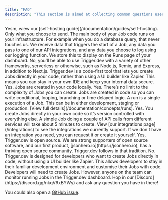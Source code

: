 ```yaml
---
title: "FAQ"
description: "This section is aimed at collecting common questions users have to provide documented answers."
---
```


<Accordion title="How can I self-host Trigger.dev?">
  Yesm, wiew our [self-hosting guide](/documentation/guides/self-hosting).
</Accordion>

<Accordion title="Does my data get sent to your servers?">
  Only what you choose to send. The main body of your Job code runs on your
  infrastructure. For example when you do a database query, that never touches
  us. We receive data that triggers the start of a Job, any data you pass to one
  of our API integrations, and any data you choose to log using our logging
  function. We store this to display on the Runs page of your dashboard.
</Accordion>

<Accordion title="Does Trigger.dev only support Next.js?">
  No, you'll be able to use Trigger.dev with a variety of other frameworks,
  serverless or otherwise, such as Node.js, Remix, and Express, in addition to
  Next.js.
</Accordion>

<Accordion title="How is this different to Zapier, Pipedream etc?">
  Trigger.dev is a code-first tool that lets you create Jobs directly in your
  code, rather than using a UI builder like Zapier. This means you can stay in
  your own IDE and keep your internal data secure.
</Accordion>

<Accordion title="Can I run Trigger.dev locally?">
  Yes. Jobs are created in your code locally.
</Accordion>

<Accordion title="Can I build complex Jobs?">
  Yes. There’s no limit to the complexity of Jobs you can create. Jobs are
  created in code so you can write conditional, looping, branching or time
  delayed logic.
</Accordion>

<Accordion title="What is a 'Run'?">
  A run is a single execution of a Job. This can be in either development,
  staging or production. [View full details](/documentation/concepts/runs).
</Accordion>

<Accordion title="Can I use version control or roll-backs?">
  Yes. You create Jobs directly in your own code so it’s version controlled with
  everything else.
</Accordion>

<Accordion title="How long does it take to code up a Job?">
  A simple Job doing a couple of API calls from different services will take
  about 5 minutes to create.
</Accordion>

<Accordion title="Do you have all the integrations I need?">
  View [our integrations page](/integrations) to see the integrations we
  currently support. If we don't have an integration you need, you can request
  it or create it yourself.
</Accordion>

<Accordion title="Is Trigger.dev open source?">
  Yes, Trigger.dev is open source. We are strong supporters of open source
  software, and our first product, [jsonhero.io](https://jsonhero.io), has a
  thriving open source community. Trigger.dev follows in that tradition.
</Accordion>

<Accordion title="Is Trigger.dev a no/low-code tool?">
  No. Trigger.dev is designed for developers who want to create Jobs directly in
  code, without using a UI builder like Zapier. This allows developers to stay
  in their familiar development environment and customise their Jobs with code.
</Accordion>

<Accordion title="Can non-coders use this product?">
  Developers will need to create Jobs. However, anyone on the team can monitor
  running Jobs in the Trigger.dev dashboard.
</Accordion>

<Accordion title="My question is not listed here">
  Hop in our [Discord](https://discord.gg/nkqV9xBYWy) and ask any question you have in there!

You could also open a [GitHub issue](https://github.com/triggerdotdev/trigger.dev/issues/new).

</Accordion>
